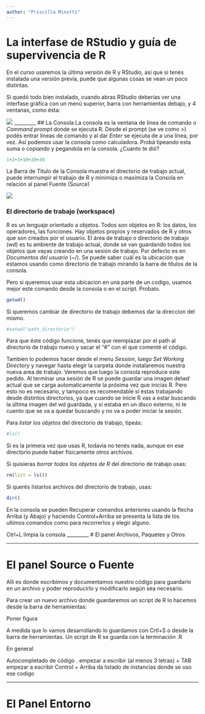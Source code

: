 ```yaml
---
author: "Priscilla Minotti"
---
```

# La interfase de RStudio y guía de supervivencia de R

En el curso usaremos la última versión de R y RStudio, así que si tenés instalada una versión previa, puede que algunas cosas se vean un poco distintas.

Si quedó todo bien instalado, cuando abras RStudio deberías ver una interfase gráfica con un menú superior, barra con herramientas debajo, y 4 ventanas, como ésta:

![](https://github.com/pmnatural/R-cero/blob/master/Interfase_R/Imagenes/Interfase_RStudio.png)
_________
## La Consola
La consola es la ventana de línea de comando o *Command prompt* donde se ejecuta R. Desde el prompt (se ve como >) podés entrar líneas de comando y al dar *Enter* se ejecuta de a una línea,  por vez. Así podemos usar la consola como calculadora. Probá tipeando esta suma o copiando y pegandola en la consola. ¿Cuanto te dió?
```r
1+2+3+10+20+30
```

La Barra de Titulo de la Consola muestra el directorio de trabajo actual, puede interrumpir el trabajo de R y minimiza o maximiza la Consola en relación al panel Fuente (Source)

![](https://github.com/pmnatural/R-cero/blob/master/Interfase_R/Imagenes/Barra_Titulo_consolaRStudio.png)

### El directorio de trabajo (workspace)

R es un lenguaje orientado a objetos. Todos son objetos en R: los datos, los operadores, las funciones. Hay objetos propios y reservados de R y otros que son creados por el usuario. El área de trabajo o directorio de trabajo (*wd*) es tu ambiente de trabajo actual, donde se van guardando todos los objetos que vayas creando en una sesión de trabajo. Por defecto es en *Documentos del usuario* (~/).  Se puede saber cuál es la ubicación que estamos usando como directorio de trabajo  mirando la barra de titulos de la consola. 

Pero si queremos usar esta ubicacion en una parte de un codigo, usamos mejor este comando desde la consola o en el script. Probalo. 
```r
getwd()
```

Si queremos cambiar de directorio de trabajo debemos dar la direccion del mismo.
```r
#setwd("path_directorio") 
```
Para que éste código funcione, tenés que reemplazar por el path al directorio de trabajo nuevo y sacar el "#" con el que comenté el código.

Tambien lo podemos hacer desde el menu *Session*, luego *Set Working Directory* y navegar hasta elegir la carpeta donde instalaremos nuestra nueva area de trabajo. Veremos que luego la consola reproduce este pedido. Al terminar una sesión de R se puede guardar una imagen del*wd* actual que se carga automaticamente la próxima vez que inicias R. Pero esto no es necesario, y tampoco es recomendable si éstas trabajando desde distintos directorios, ya que cuando se inicie R vas a estar buscando la última imagen del wd guardada, y si estaba en un disco externo, ni te cuento que se va a quedar buscando y no va a poder iniciar la sesión.


Para *listar los objetos* del directorio de trabajo, tipeás:
```r
#ls()
```
Si es la primera vez que usas R, todavia no tenés nada, aunque en ese directorio puede haber físicamente otros archivos.

Si quisieras *borrar todos los objetos de R* del directorio de trabajo usas:
```r
rm(list = ls())
```

Si querés listarlos archivos del directorio de trabajo, usas: 
```r
dir()
```

En la consola se pueden Recuperar comandos anteriores usando la flecha Arriba (y Abajo) y haciendo Control+Arriba se presenta la lista de los ultimos comandos como para recorrerlos y elegir alguno.

Ctrl+L limpia la consola
_________
# El panel Archivos, Paquetes y Otros

_________
# El panel Source o Fuente

Alli es donde escribimos y documentamos nuestro código para guardarlo en un archivo y poder reproducirlo y modificarlo según sea necesario.

Para crear un nuevo archivo donde guardaremos un script de R lo hacemos desde la barra de herramientas:

Poner figura

A medida que lo vamos desarrollando lo guardamos con Crtl+S o desde la barra de herramientas. Un script de R se guarda con la terminación .R

En general 


Autocompletado de código . 
empezar a escribir (al menos 3 letras) + TAB 
empezar a escribir Control + Arriba  da listado de instancias donde se uso ese codigo


_________
# El Panel Entorno


